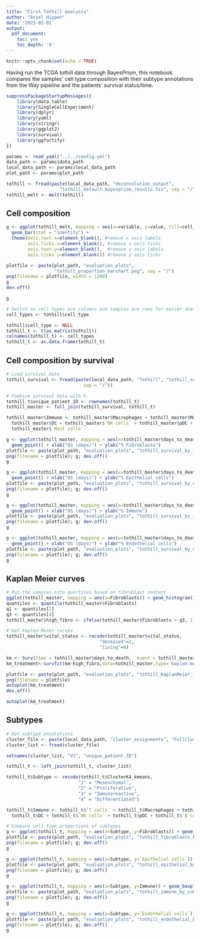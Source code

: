 ```yaml
---
title: "First Tothill analysis"
author: "Ariel Hippen"
date: '2023-02-01'
output:
  pdf_document:
    toc: yes
    toc_depth: '4'
---
```


```r
knitr::opts_chunk$set(echo = TRUE)
```
Having run the TCGA tothill data through BayesPrism, this notebook compares the samples' cell type composition with their subtype annotations from the Way pipeline and the patients' survival status/time.

```r
suppressPackageStartupMessages({
    library(data.table)
    library(SingleCellExperiment)
    library(dplyr)
    library(yaml)
    library(stringr)
    library(ggplot2)
    library(survival)
    library(ggfortify)
})

params <- read_yaml("../../config.yml")
data_path <- params$data_path
local_data_path <- params$local_data_path
plot_path <- params$plot_path
```

```r
tothill <- fread(paste(local_data_path, "deconvolution_output", 
                    "tothill_default_bayesprism_results.tsv", sep = "/"))
tothill_melt <- melt(tothill)
```

## Cell composition

```r
g <- ggplot(tothill_melt, mapping = aes(x=variable, y=value, fill=cell_type, color=cell_type)) +
  geom_bar(stat = "identity") + 
  theme(axis.text.x=element_blank(), #remove x axis labels
        axis.ticks.x=element_blank(), #remove x axis ticks
        axis.text.y=element_blank(),  #remove y axis labels
        axis.ticks.y=element_blank()) #remove y axis ticks

plotfile <- paste(plot_path, "evaluation_plots",
                  "tothill_proportion_barchart.png", sep = "/")
png(filename = plotfile, width = 1200)
g
dev.off()

g
```


```r
# Switch so cell types are columns and samples are rows for easier analysis
cell_types <- tothill$cell_type

tothill$cell_type <- NULL
tothill_t <- t(as.matrix(tothill))
colnames(tothill_t) <- cell_types
tothill_t <- as.data.frame(tothill_t)
```

## Cell composition by survival

```r
# Load survival data
tothill_survival <- fread(paste(local_data_path, "Tothill", "tothill_survival.tsv", 
                             sep = "/"))
```

```r
# Combine survival data with %
tothill_t$unique_patient_ID <- rownames(tothill_t)
tothill_master <- full_join(tothill_survival, tothill_t)

tothill_master$Immune <- tothill_master$Macrophages + tothill_master$Monocytes + tothill_master$`Plasma cells` +
  tothill_master$DC + tothill_master$`NK cells` + tothill_master$pDC + tothill_master$`B cells` + tothill_master$ILC +
  tothill_master$`Mast cells`
```

```r
g <- ggplot(tothill_master, mapping = aes(x=tothill_master$days_to_death, y=tothill_master$Fibroblasts)) +
  geom_point() + xlab("OS (days)") + ylab("% Fibroblasts")
plotfile <- paste(plot_path, "evaluation_plots", "tothill_survival_by_fibroblasts.png", sep = "/")
png(filename = plotfile); g; dev.off()
g

g <- ggplot(tothill_master, mapping = aes(x=tothill_master$days_to_death, y=tothill_master$`Epithelial cells`)) +
  geom_point() + xlab("OS (days)") + ylab("% Epithelial cells")
plotfile <- paste(plot_path, "evaluation_plots", "tothill_survival_by_epithelial.png", sep = "/")
png(filename = plotfile); g; dev.off()
g

g <- ggplot(tothill_master, mapping = aes(x=tothill_master$days_to_death, y=tothill_master$Immune)) +
  geom_point() + xlab("OS (days)") + ylab("% Immune")
plotfile <- paste(plot_path, "evaluation_plots", "tothill_survival_by_immune.png", sep = "/")
png(filename = plotfile); g; dev.off()
g

g <- ggplot(tothill_master, mapping = aes(x=tothill_master$days_to_death, y=tothill_master$`Endothelial cells`)) +
  geom_point() + xlab("OS (days)") + ylab("% Endothelial cells")
plotfile <- paste(plot_path, "evaluation_plots", "tothill_survival_by_endothelial_cells.png", sep = "/")
png(filename = plotfile); g; dev.off()
g
```

## Kaplan Meier curves

```r
# Put the samples into quartiles based on fibroblast content
ggplot(tothill_master, mapping = aes(x=Fibroblasts)) + geom_histogram()
quantiles <- quantile(tothill_master$Fibroblasts)
q1 <- quantiles[2]
q3 <- quantiles[4]
tothill_master$high_fibro <- ifelse(tothill_master$Fibroblasts > q3, 1, 0)
```

```r
# Get Kaplan-Meier curves
tothill_master$vital_status <- recode(tothill_master$vital_status,
                                   "deceased"=1,
                                   "living"=0)

km <- Surv(time = tothill_master$days_to_death,  event = tothill_master$vital_status)
km_treatment<-survfit(km~high_fibro,data=tothill_master,type='kaplan-meier',conf.type='log')

plotfile <- paste(plot_path, "evaluation_plots", "tothill_KaplanMeier_fibroblasts.png", sep = "/")
png(filename = plotfile)
autoplot(km_treatment)
dev.off()

autoplot(km_treatment)
```

## Subtypes

```r
# Get subtype annotations
cluster_file <- paste(local_data_path, "cluster_assignments", "FullClusterMembership.csv", sep = "/")
cluster_list <- fread(cluster_file)

setnames(cluster_list, "V1", "unique_patient_ID")

tothill_t <- left_join(tothill_t, cluster_list)

tothill_t$Subtype <- recode(tothill_t$ClusterK4_kmeans,
                           "1" = "Mesenchymal",
                           "2" = "Proliferative",
                           "3" = "Immunoreactive",
                           "4" = "Differentiated")

tothill_t$Immune <- tothill_t$`T cells` + tothill_t$Macrophages + tothill_t$Monocytes + tothill_t$`Plasma cells` +
  tothill_t$DC + tothill_t$`NK cells` + tothill_t$pDC + tothill_t$`B cells` + tothill_t$ILC + tothill_t$`Mast cells`
```

```r
# Compare cell type proportions of subtypes
g <- ggplot(tothill_t, mapping = aes(x=Subtype, y=Fibroblasts)) + geom_boxplot()
plotfile <- paste(plot_path, "evaluation_plots", "tothill_fibroblasts_by_subtype.png", sep = "/")
png(filename = plotfile); g; dev.off()
g

g <- ggplot(tothill_t, mapping = aes(x=Subtype, y=`Epithelial cells`)) + geom_boxplot()
plotfile <- paste(plot_path, "evaluation_plots", "tothill_epithelial_by_subtype.png", sep = "/")
png(filename = plotfile); g; dev.off()
g

g <- ggplot(tothill_t, mapping = aes(x=Subtype, y=Immune)) + geom_boxplot()
plotfile <- paste(plot_path, "evaluation_plots", "tothill_immune_by_subtype.png", sep = "/")
png(filename = plotfile); g; dev.off()
g

g <- ggplot(tothill_t, mapping = aes(x=Subtype, y=`Endothelial cells`)) + geom_boxplot()
plotfile <- paste(plot_path, "evaluation_plots", "tothill_endothelial_by_subtype.png", sep = "/")
png(filename = plotfile); g; dev.off()
g
```